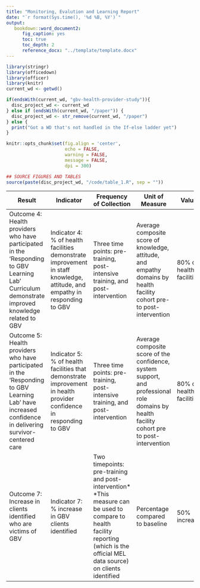 ```yaml
---
title: "Monitoring, Evalution and Learning Report"
date: "`r format(Sys.time(), '%d %B, %Y')`"
output: 
   bookdown::word_document2:
      fig_caption: yes
      toc: true
      toc_depth: 2
      reference_docx: "../template/template.docx"
---
```


```r
library(stringr)
library(officedown)
library(officer) 
library(knitr)
current_wd <- getwd()

if(endsWith(current_wd, "gbv-health-provider-study")){
  disc_project_wd <- current_wd
} else if (endsWith(current_wd, "/paper")) {
  disc_project_wd <- str_remove(current_wd, "/paper")   
} else {
  print("Got a WD that's not handled in the If-else ladder yet")
}

knitr::opts_chunk$set(fig.align = 'center',
                      echo = FALSE,
                      warning = FALSE, 
                      message = FALSE,
                      dpi = 300)

## SOURCE FIGURES AND TABLES
source(paste(disc_project_wd, "/code/table_1.R", sep = ""))

```

| Result                                                                                                                | Indicator                                                                               | Frequency of Collection                                                                                                   | Unit of Measure                                                                                                                                         | Value          |
|-----------------------------------------------------------------------------------------------------------------------|-----------------------------------------------------------------------------------------|---------------------------------------------------------------------------------------------------------------------------|----------------------------------------------------------------------------------------------------------------------------------------------------------|----------------|
| Outcome 4: Health providers who have participated in the ‘Responding to GBV Learning Lab’ Curriculum demonstrate improved knowledge related to GBV | Indicator 4: % of health facilities demonstrate improvement in staff knowledge, attitude, and empathy in responding to GBV | Three time points: pre-training, post-intensive training, and post-intervention                                             | Average composite score of knowledge, attitude, and empathy domains by health facility cohort pre- to post-intervention | 80% of health facilities |
| Outcome 5: Health providers who have participated in the ‘Responding to GBV Learning Lab’ have increased confidence in delivering survivor-centered care   | Indicator 5: % of health facilities that demonstrate improvement in health provider confidence in responding to GBV | Three time points: pre-training, post-intensive training, and post-intervention                                             | Average composite score of the confidence, system support, and professional role domains  by health facility cohort pre to post-intervention | 80% of health facilities |
| Outcome 7: Increase in clients identified who are victims of GBV                                                     | Indicator 7: % increase in GBV clients identified                                         | Two timepoints: pre-training and post-intervention* *This measure can be used to compare to health facility reporting (which is the official MEL data source) on clients identified | Percentage compared to baseline | 50% increase   |
